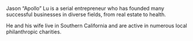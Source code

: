 Jason “Apollo” Lu is a serial entrepreneur who has founded many successful businesses in diverse fields, from real estate to health. 

He and his wife live in Southern California and are active in numerous local philanthropic charities.
